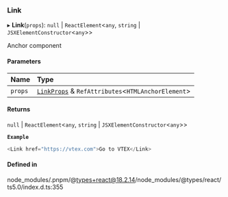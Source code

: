 ### Link

▸ **Link**(`props`): `null` \| `ReactElement`\<`any`, `string` \| `JSXElementConstructor`\<`any`\>\>

Anchor component

#### Parameters

| Name    | Type                                                                            |
| :------ | :------------------------------------------------------------------------------ |
| `props` | [`LinkProps`](interfaces/LinkProps.md) & `RefAttributes`\<`HTMLAnchorElement`\> |

#### Returns

`null` \| `ReactElement`\<`any`, `string` \| `JSXElementConstructor`\<`any`\>\>

**`Example`**

```ts
<Link href="https://vtex.com">Go to VTEX</Link>
```

#### Defined in

node_modules/.pnpm/@types+react@18.2.14/node_modules/@types/react/ts5.0/index.d.ts:355
